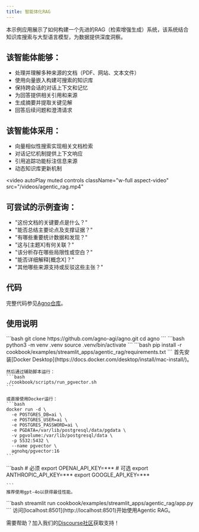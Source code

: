 ```yaml
---
title: 智能体化RAG
---
```

本示例应用展示了如何构建一个先进的RAG（检索增强生成）系统，该系统结合知识库搜索与大型语言模型，为数据提供深度洞察。

## 该智能体能够：
- 处理并理解多种来源的文档（PDF、网站、文本文件）
- 使用向量嵌入构建可搜索的知识库
- 保持跨会话的对话上下文和记忆
- 为回答提供相关引用和来源
- 生成摘要并提取关键见解
- 回答后续问题和澄清请求

## 该智能体采用：
- 向量相似性搜索实现相关文档检索
- 对话记忆机制提供上下文响应
- 引用追踪功能标注信息来源
- 动态知识库更新机制

<video
  autoPlay
  muted
  controls
  className="w-full aspect-video"
  src="/videos/agentic_rag.mp4"
></video>

## 可尝试的示例查询：
- "这份文档的关键要点是什么？"
- "能否总结主要论点及支撑证据？"
- "有哪些重要统计数据和发现？"
- "这与[主题X]有何关联？"
- "该分析存在哪些局限性或空白？"
- "能否详细解释[概念X]？"
- "其他哪些来源支持或反驳这些主张？"

## 代码

完整代码参见[Agno仓库](https://github.com/agno-agi/agno)。

## 使用说明

<Steps>
  <Step title="克隆代码仓库">
    ```bash
    git clone https://github.com/agno-agi/agno.git
    cd agno
    ```
  </Step>

  <Step title="创建虚拟环境">
    ```bash
    python3 -m venv .venv
    source .venv/bin/activate
    ```
  </Step>

  <Step title="安装依赖项">
    ```bash
    pip install -r cookbook/examples/streamlit_apps/agentic_rag/requirements.txt
    ```
  </Step>

  <Step title="运行 PgVector">
    首先安装[Docker Desktop](https://docs.docker.com/desktop/install/mac-install/)。

    然后通过辅助脚本运行：
    ```bash
    ./cookbook/scripts/run_pgvector.sh
    ```

    或直接使用Docker运行：
    ```bash
    docker run -d \
      -e POSTGRES_DB=ai \
      -e POSTGRES_USER=ai \
      -e POSTGRES_PASSWORD=ai \
      -e PGDATA=/var/lib/postgresql/data/pgdata \
      -v pgvolume:/var/lib/postgresql/data \
      -p 5532:5432 \
      --name pgvector \
      agnohq/pgvector:16
    ```
  </Step>


  <Step title="设置API密钥">
    ```bash
    # 必须
    export OPENAI_API_KEY=***
    # 可选
    export ANTHROPIC_API_KEY=***
    export GOOGLE_API_KEY=***

    ```
    推荐使用gpt-4o以获得最佳性能。
  </Step>

  <Step title="启动应用">
    ```bash
    streamlit run cookbook/examples/streamlit_apps/agentic_rag/app.py
    ```
    访问[localhost:8501](http://localhost:8501)开始使用Agentic RAG。
  </Step>
</Steps>

需要帮助？加入我们的[Discourse社区](https://community.agno.com)获取支持！